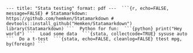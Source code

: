 ```         
--- title: "Stata testing" format: pdf ---  ```{r, echo=FALSE, message=FALSE} # Statamarkdown: https://github.com/hemken/Statamarkdown # devtools::install_github("Hemken/Statamarkdown") library(Statamarkdown) ```  Python for fun:  ```{python} print("Hey world") ```  Load some data  ```{stata, collectcode=TRUE} sysuse auto ```  Do a t-test  ```{stata, echo=FALSE, cleanlog=FALSE} ttest mpg, by(foreign) ```
```
